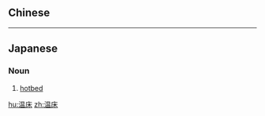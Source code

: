 {{also|溫床|溫牀}}
==Chinese==
{{zh-see|溫床}}

----

==Japanese==
{{ja-kanjitab|おん|しょう|yomi=on}}

===Noun===
{{ja-noun|おんしょう}}

# [[hotbed]]
#: {{ja-usex|賭博場は犯罪の'''温床'''だ。|とばくじょう は はんざい の '''おんしょう''' だ。|Casinos are a hotbed of crime.}}

[[hu:温床]]
[[zh:温床]]